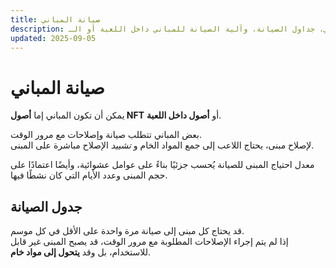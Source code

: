 ```yaml
---
title: صيانة المباني
description: معلومات عن إصلاح المباني، جداول الصيانة، وآلية الصيانة للمباني داخل اللعبة أو الـNFT.
updated: 2025-09-05
---
```


# صيانة المباني

يمكن أن تكون المباني إما **أصول NFT** أو **أصول داخل اللعبة**.  

بعض المباني تتطلب صيانة وإصلاحات مع مرور الوقت.  
لإصلاح مبنى، يحتاج اللاعب إلى جمع المواد الخام و *تشييد* الإصلاح مباشرة على المبنى.  

معدل احتياج المبنى للصيانة يُحسب جزئيًا بناءً على عوامل عشوائية، وأيضًا اعتمادًا على حجم المبنى وعدد الأيام التي كان نشطًا فيها.  


## جدول الصيانة

قد يحتاج كل مبنى إلى صيانة مرة واحدة على الأقل في كل موسم.  
إذا لم يتم إجراء الإصلاحات المطلوبة مع مرور الوقت، قد يصبح المبنى غير قابل للاستخدام، بل وقد **يتحول إلى مواد خام**.  
